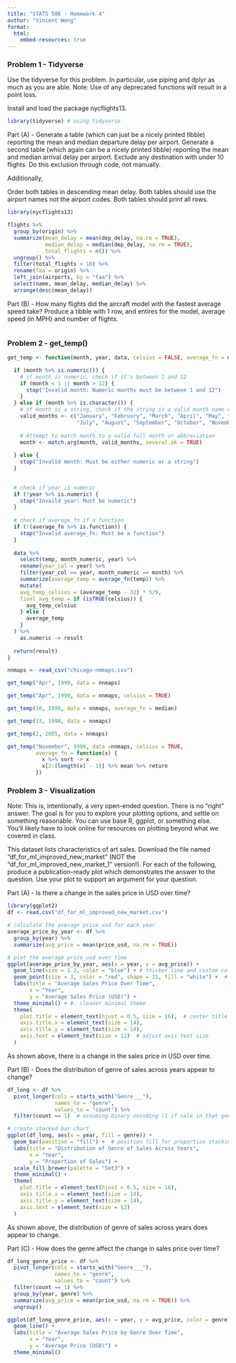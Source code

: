 ```yaml
---
title: "STATS 506 - Homework 4"
author: "Vincent Weng"
format:
  html:
    embed-resources: true
---
```


<h3>Problem 1 - Tidyverse</h3>

Use the tidyverse for this problem. In particular, use piping and dplyr as much as you are able. Note: Use of any deprecated functions will result in a point loss.

Install and load the package nycflights13.

```r
library(tidyverse) # using tidyverse
```

Part (A) - Generate a table (which can just be a nicely printed tibble) reporting the mean and median departure delay per airport. Generate a second table (which again can be a nicely printed tibble) reporting the mean and median arrival delay per airport. Exclude any destination with under 10 flights. Do this exclusion through code, not manually.

Additionally,

Order both tables in descending mean delay.
Both tables should use the airport names not the airport codes.
Both tables should print all rows.
```r
library(nycflights13)

flights %>%
  group_by(origin) %>%
  summarize(mean_delay = mean(dep_delay, na.rm = TRUE),
            median_delay = median(dep_delay, na.rm = TRUE),
            total_flights = n()) %>%
  ungroup() %>%
  filter(total_flights > 10) %>%
  rename(faa = origin) %>%
  left_join(airports, by = "faa") %>%
  select(name, mean_delay, median_delay) %>%
  arrange(desc(mean_delay))
```


Part (B) - How many flights did the aircraft model with the fastest average speed take? Produce a tibble with 1 row, and entires for the model, average speed (in MPH) and number of flights.
```r
```





<h3>Problem 2 - get_temp()</h3>
```r

get_temp <- function(month, year, data, celsius = FALSE, average_fn = mean) {

  if (month %>% is.numeric()) {
    # if month is numeric, check if it's between 1 and 12
    if (month < 1 || month > 12) {
      stop("Invalid month: Numeric months must be between 1 and 12")
    }
  } else if (month %>% is.character()) {
    # if month is a string, check if the string is a valid month name or abbreviation
    valid_months <- c("January", "February", "March", "April", "May", "June", 
                      "July", "August", "September", "October", "November", "December")
    
    # Attempt to match month to a valid full month or abbreviation
    month <- match.arg(month, valid_months, several.ok = TRUE)
    
  } else {
    stop("Invalid month: Must be either numeric or a string")
  }

  
  # check if year is numeric
  if (!year %>% is.numeric) {
    stop("Invaild year: Must be numeric")
  }
  
  # check if average_fn if a function
  if (!(average_fn %>% is.function)) {
    stop("Invalid average_fn: Must be a function")
  }
  
  data %>%
    select(temp, month_numeric, year) %>%
    rename(year_col = year) %>%
    filter(year_col == year, month_numeric == month) %>%
    summarize(average_temp = average_fn(temp)) %>%
    mutate(
    avg_temp_celsius = (average_temp - 32) * 5/9,
    final_avg_temp = if (isTRUE(celsius)) {
      avg_temp_celsius
    } else {
      average_temp
    }
  ) %>%
    as.numeric -> result
  
  return(result)
}

nnmaps <- read_csv("chicago-nmmaps.csv")
```

```r
get_temp("Apr", 1999, data = nnmaps)
```

```r
get_temp("Apr", 1999, data = nnmaps, celsius = TRUE)
```

```r
get_temp(10, 1998, data = nnmaps, average_fn = median)
```

```r
get_temp(13, 1998, data = nnmaps)
```

```r
get_temp(2, 2005, data = nnmaps)
```

```r
get_temp("November", 1999, data =nnmaps, celsius = TRUE,
         average_fn = function(x) {
           x %>% sort -> x
           x[2:(length(x) - 1)] %>% mean %>% return
         })
```


<h3>Problem 3 - Visualization</h3>

Note: This is, intentionally, a very open-ended question. There is no “right” answer. The goal is for you to explore your plotting options, and settle on something reasonable. You can use base R, ggplot, or something else. You’ll likely have to look online for resources on plotting beyond what we covered in class.

This dataset lists characteristics of art sales. Download the file named “df_for_ml_improved_new_market” (NOT the “df_for_ml_improved_new_market_1” version!). For each of the following, produce a publication-ready plot which demonstrates the answer to the question. Use your plot to support an argument for your question.

Part (A) - Is there a change in the sales price in USD over time?
```r
library(ggplot2)
df <- read.csv("df_for_ml_improved_new_market.csv")

# calculate the average price_usd for each year
average_price_by_year <- df %>%
  group_by(year) %>%
  summarize(avg_price = mean(price_usd, na.rm = TRUE))

# plot the average price_usd over time
ggplot(average_price_by_year, aes(x = year, y = avg_price)) +
  geom_line(size = 1.2, color = "blue") + # thicker line and custom color
  geom_point(size = 3, color = "red", shape = 21, fill = "white") +  # larger points with a custom fill
  labs(title = "Average Sales Price Over Time", 
       x = "Year", 
       y = "Average Sales Price (USD)") +
  theme_minimal() + #. cleaner minimal theme
  theme(
    plot.title = element_text(hjust = 0.5, size = 16),  # center title and adjust font size
    axis.title.x = element_text(size = 14),
    axis.title.y = element_text(size = 14),
    axis.text = element_text(size = 12)  # adjust axis text size
  )
```
As shown above, there is a change in the sales price in USD over time.


Part (B) - Does the distribution of genre of sales across years appear to change?
```r
df_long <- df %>%
  pivot_longer(cols = starts_with("Genre___"), 
               names_to = "genre", 
               values_to = "count") %>%
  filter(count == 1)  # assuming binary encoding (1 if sale in that genre, else 0)

# create stacked bar chart
ggplot(df_long, aes(x = year, fill = genre)) +
  geom_bar(position = "fill") +  # position fill for proportion stacking
  labs(title = "Distribution of Genre of Sales Across Years",
       x = "Year",
       y = "Proportion of Sales") +
  scale_fill_brewer(palette = "Set3") +
  theme_minimal() +
  theme(
    plot.title = element_text(hjust = 0.5, size = 16),
    axis.title.x = element_text(size = 14),
    axis.title.y = element_text(size = 14),
    axis.text = element_text(size = 12)
  )
```
As shown above, the distribution of genre of sales across years does appear to change.



Part (C) - How does the genre affect the change in sales price over time?
```r
df_long_genre_price <- df %>%
  pivot_longer(cols = starts_with("Genre___"), 
               names_to = "genre", 
               values_to = "count") %>%
  filter(count == 1) %>%
  group_by(year, genre) %>%
  summarize(avg_price = mean(price_usd, na.rm = TRUE)) %>%
  ungroup()

ggplot(df_long_genre_price, aes(x = year, y = avg_price, color = genre)) +
  geom_line() +
  labs(title = "Average Sales Price by Genre Over Time",
       x = "Year",
       y = "Average Price (USD)") +
  theme_minimal()
```


